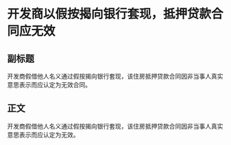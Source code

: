 # 开发商以假按揭向银行套现，抵押贷款合同应无效
## 副标题
开发商假借他人名义通过假按揭向银行套现，该住房抵押贷款合同因非当事人真实意思表示而应认定为无效合同。
## 正文
开发商假借他人名义通过假按揭向银行套现，该住房抵押贷款合同因非当事人真实意思表示而应认定为无效。